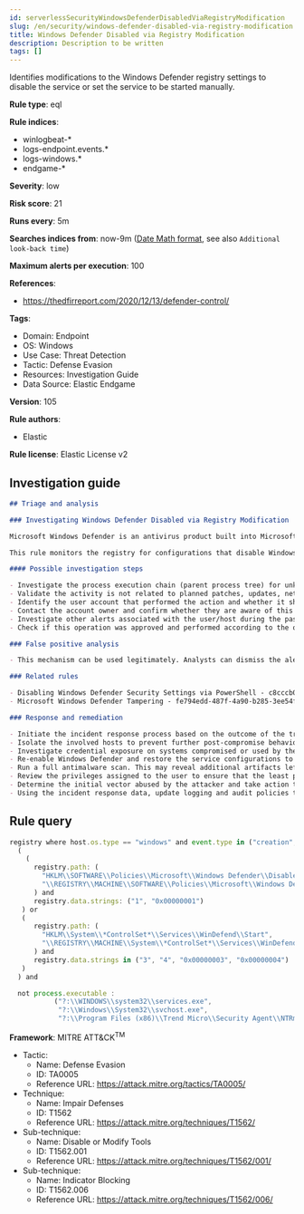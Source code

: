 ```yaml
---
id: serverlessSecurityWindowsDefenderDisabledViaRegistryModification
slug: /en/security/windows-defender-disabled-via-registry-modification
title: Windows Defender Disabled via Registry Modification
description: Description to be written
tags: []
---
```


<div id="windows-defender-disabled-via-registry-modification"></div>

Identifies modifications to the Windows Defender registry settings to disable the service or set the service to be started manually.

**Rule type**: eql

**Rule indices**: 

* winlogbeat-*
* logs-endpoint.events.*
* logs-windows.*
* endgame-*

**Severity**: low

**Risk score**: 21

**Runs every**: 5m

**Searches indices from**: now-9m ([Date Math format](((ref))/common-options.html#date-math), see also <DocLink id="serverlessSecurityRulesUiCreate" section="set-the-rules-schedule">`Additional look-back time`</DocLink>)

**Maximum alerts per execution**: 100

**References**: 

* https://thedfirreport.com/2020/12/13/defender-control/

**Tags**: 

* Domain: Endpoint
* OS: Windows
* Use Case: Threat Detection
* Tactic: Defense Evasion
* Resources: Investigation Guide
* Data Source: Elastic Endgame

**Version**: 105

**Rule authors**: 

* Elastic

**Rule license**: Elastic License v2

## Investigation guide

```markdown
## Triage and analysis

### Investigating Windows Defender Disabled via Registry Modification

Microsoft Windows Defender is an antivirus product built into Microsoft Windows, which makes it popular across multiple environments. Disabling it is a common step in threat actor playbooks.

This rule monitors the registry for configurations that disable Windows Defender or the start of its service.

#### Possible investigation steps

- Investigate the process execution chain (parent process tree) for unknown processes. Examine their executable files for prevalence, whether they are located in expected locations, and if they are signed with valid digital signatures.
- Validate the activity is not related to planned patches, updates, network administrator activity, or legitimate software installations.
- Identify the user account that performed the action and whether it should perform this kind of action.
- Contact the account owner and confirm whether they are aware of this activity.
- Investigate other alerts associated with the user/host during the past 48 hours.
- Check if this operation was approved and performed according to the organization's change management policy.

### False positive analysis

- This mechanism can be used legitimately. Analysts can dismiss the alert if the administrator is aware of the activity, the configuration is justified (for example, it is being used to deploy other security solutions or troubleshooting), and no other suspicious activity has been observed.

### Related rules

- Disabling Windows Defender Security Settings via PowerShell - c8cccb06-faf2-4cd5-886e-2c9636cfcb87
- Microsoft Windows Defender Tampering - fe794edd-487f-4a90-b285-3ee54f2af2d3

### Response and remediation

- Initiate the incident response process based on the outcome of the triage.
- Isolate the involved hosts to prevent further post-compromise behavior.
- Investigate credential exposure on systems compromised or used by the attacker to ensure all compromised accounts are identified. Reset passwords for these accounts and other potentially compromised credentials, such as email, business systems, and web services.
- Re-enable Windows Defender and restore the service configurations to automatic start.
- Run a full antimalware scan. This may reveal additional artifacts left in the system, persistence mechanisms, and malware components.
- Review the privileges assigned to the user to ensure that the least privilege principle is being followed.
- Determine the initial vector abused by the attacker and take action to prevent reinfection through the same vector.
- Using the incident response data, update logging and audit policies to improve the mean time to detect (MTTD) and the mean time to respond (MTTR).
```

## Rule query

```js
registry where host.os.type == "windows" and event.type in ("creation", "change") and
  (
    (
      registry.path: (
        "HKLM\\SOFTWARE\\Policies\\Microsoft\\Windows Defender\\DisableAntiSpyware",
        "\\REGISTRY\\MACHINE\\SOFTWARE\\Policies\\Microsoft\\Windows Defender\\DisableAntiSpyware"
      ) and
      registry.data.strings: ("1", "0x00000001")
   ) or
   (
      registry.path: (
        "HKLM\\System\\*ControlSet*\\Services\\WinDefend\\Start",
        "\\REGISTRY\\MACHINE\\System\\*ControlSet*\\Services\\WinDefend\\Start"
      ) and
      registry.data.strings in ("3", "4", "0x00000003", "0x00000004")
   )
  ) and

  not process.executable :
           ("?:\\WINDOWS\\system32\\services.exe",
            "?:\\Windows\\System32\\svchost.exe",
            "?:\\Program Files (x86)\\Trend Micro\\Security Agent\\NTRmv.exe")

```

**Framework**: MITRE ATT&CK<sup>TM</sup>

* Tactic:
    * Name: Defense Evasion
    * ID: TA0005
    * Reference URL: https://attack.mitre.org/tactics/TA0005/
* Technique:
    * Name: Impair Defenses
    * ID: T1562
    * Reference URL: https://attack.mitre.org/techniques/T1562/
* Sub-technique:
    * Name: Disable or Modify Tools
    * ID: T1562.001
    * Reference URL: https://attack.mitre.org/techniques/T1562/001/
* Sub-technique:
    * Name: Indicator Blocking
    * ID: T1562.006
    * Reference URL: https://attack.mitre.org/techniques/T1562/006/

